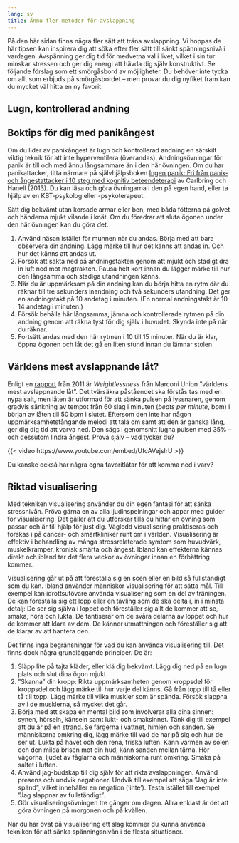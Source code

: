 ```yaml
---
lang: sv
title: Ännu fler metoder för avslappning
---
```


På den här sidan finns några fler sätt att träna avslappning. Vi hoppas de här tipsen kan inspirera dig att söka efter
fler sätt till sänkt spänningsnivå i vardagen. Avspänning ger dig tid
för medvetna val i livet, vilket i sin tur minskar stressen och ger dig
energi att hävda dig själv konstruktivt. Se följande förslag som ett
smörgåsbord av möjligheter. Du behöver inte tycka om allt som erbjuds på
smörgåsbordet -- men provar du dig nyfiket fram kan du mycket väl hitta
en ny favorit.

## Lugn, kontrollerad andning

::: {.callout-tip}
## Boktips för dig med panikångest
Om du lider av panikångest är lugn och kontrollerad
andning en särskilt viktig teknik för att inte hyperventilera
(överandas). Andningsövningar för panik är till och med ännu långsammare
än i den här övningen. Om du har panikattacker, titta närmare på
självhjälpsboken [Ingen panik: Fri från panik- och ångestattacker i
10 steg med kognitiv
beteendeterapi](http://libris.kb.se/bib/12089987) av Carlbring och
Hanell (2013). Du kan läsa och göra övningarna i den på egen hand, eller
ta hjälp av en KBT-psykolog eller -psykoterapeut.

\xqr{Ingen panik: Fri från panik- och ångestattacker i 10 steg med kognitiv beteendeterapi}{http://libris.kb.se/bib/12089987}
:::

Sätt dig
bekvämt utan korsade armar eller ben, med båda fötterna på golvet och
händerna mjukt vilande i knät. Om du föredrar att sluta ögonen under den
här övningen kan du göra det.

1.  Använd näsan istället för munnen när du andas. Börja med att bara
    observera din andning. Lägg märke till hur det känns att andas in.
    Och hur det känns att andas ut.
2.  Försök att sakta ned på andningstakten genom att mjukt och stadigt
    dra in luft ned mot magtrakten. Pausa helt kort innan du lägger
    märke till hur den långsamma och stadiga utandningen känns.
3.  När du är uppmärksam på din andning kan du börja hitta en rytm där
    du räknar till tre sekunders inandning och två sekunders utandning.
    Det ger en andningstakt på 10 andetag i minuten. (En normal
    andningstakt är 10--14 andetag i minuten.)
4.  Försök behålla här långsamma, jämna och kontrollerade rytmen på din
    andning genom att räkna tyst för dig själv i huvudet. Skynda inte på
    när du räknar.
5.  Fortsätt andas med den här rytmen i 10 till 15 minuter. När du är
    klar, öppna ögonen och låt det gå en liten stund innan du lämnar
    stolen.

## Världens mest avslappnande låt?

Enligt en
[rapport](https://www.britishacademyofsoundtherapy.com/wp-content/uploads/2019/10/Mindlab-Report-Weightless-Radox-Spa.pdf){target=”_blank”}
från 2011 är *Weightlessness* från Marconi Union ”världens mest
avslappnande låt”. Det tvärsäkra påståendet ska förstås tas med en nypa salt,
men låten är utformad för att sänka
pulsen på lyssnaren, genom gradvis sänkning av tempot från 60 slag i minuten (*beats per minute*, bpm) i början av låten
till 50 bpm i slutet. Eftersom den inte har någon uppmärksamhetsfångande
melodi att tala om samt att den är ganska lång, ger dig dig tid att
varva ned. Den sägs i genomsnitt lugna pulsen med 35% -- och dessutom
lindra ångest. Prova själv -- vad tycker du?

\xqr{A Study Investigating the Relaxation Effects of the Music Track Weightless (PDF)}{https://www.britishacademyofsoundtherapy.com/wp-content/uploads/2019/10/Mindlab-Report-Weightless-Radox-Spa.pdf}

::: {.content-visible when-format="html"}
{{< video https://www.youtube.com/embed/UfcAVejslrU >}}
:::
\xqr{Marconi Union - Weightless (Official Video) (Youtube)}{https://youtu.be/UfcAVejslrU}

Du kanske också har några egna favoritlåtar för att komma ned i varv?

## Riktad visualisering

Med tekniken visualisering använder du din egen fantasi för att sänka
stressnivån. Pröva gärna en av alla ljudinspelningar och appar med
guider för visualisering. Det gäller att du utforskar tills du hittar en
övning som passar och är till hjälp för just dig. Vägledd visualisering
praktiseras och forskas i på cancer- och smärtkliniker runt om i
världen. Visualisering är effektiv i behandling av många
stressrelaterade symtom som huvudvärk, muskelkramper, kronisk smärta och
ångest. Ibland kan effekterna kännas direkt och ibland tar det flera
veckor av övningar innan en förbättring kommer.

Visualisering går ut på att föreställa sig en scen eller en bild så
fullständigt som du kan. Ibland använder människor visualisering för att
sätta mål. Till exempel kan idrottsutövare använda visualisering som en
del av träningen. De kan föreställa sig ett lopp eller en tävling som de
ska delta i, in i minsta detalj: De ser sig själva i loppet och
föreställer sig allt de kommer att se, smaka, höra och lukta. De
fantiserar om de svåra delarna av loppet och hur de kommer att klara av
dem. De känner utmattningen och föreställer sig att de klarar av att
hantera den.

Det finns inga begränsningar för vad du kan använda visualisering till.
Det finns dock några grundläggande principer. De är:

1.  Släpp lite på tajta kläder, eller klä dig bekvämt. Lägg dig ned på
    en lugn plats och slut dina ögon mjukt.
2.  ”Skanna” din kropp: Rikta uppmärksamheten genom kroppsdel för
    kroppsdel och lägg märke till hur varje del känns. Gå från topp till
    tå eller tå till topp. Lägg märke till vilka muskler som är spända.
    Försök slappna av i de musklerna, så mycket det går.
3.  Börja med att skapa en mental bild som involverar alla dina sinnen:
    synen, hörseln, känseln samt lukt- och smaksinnet. Tänk dig till
    exempel att du är på en strand. Se färgerna i vattnet, himlen och
    sanden. Se människorna omkring dig, lägg märke till vad de har på
    sig och hur de ser ut. Lukta på havet och den rena, friska luften.
    Känn värmen av solen och den milda brisen mot din hud, känn sanden
    mellan tårna. Hör vågorna, ljudet av fåglarna och människorna runt
    omkring. Smaka på saltet i luften.
4.  Använd jag-budskap till dig själv för att rikta avslappningen.
    Använd presens och undvik negationer. Undvik till exempel att säga
    ”Jag är inte spänd”, vilket innehåller en negation (’inte’). Testa
    istället till exempel ”Jag slappnar av fullständigt”.
5.  Gör visualiseringsövningen tre gånger om dagen. Allra enklast är det
    att göra övningen på morgonen och på kvällen.

När du har övat på visualisering ett slag kommer du kunna använda
tekniken för att sänka spänningsnivån i de flesta situationer.
